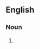 {{also|thundergods}}

==English==

===Noun===
{{head|en|noun form}}

# {{plural of|thunder god|lang=en}}